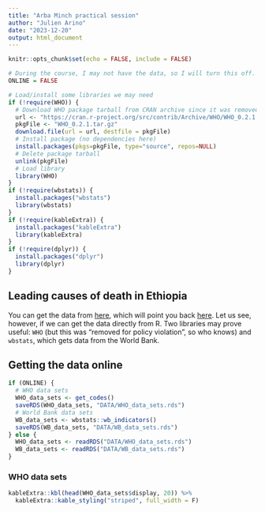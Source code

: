 ```yaml
---
title: "Arba Minch practical session"
author: "Julien Arino"
date: "2023-12-20"
output: html_document
---
```


```r
knitr::opts_chunk$set(echo = FALSE, include = FALSE)

# During the course, I may not have the data, so I will turn this off.
ONLINE = FALSE

# Load/install some libraries we may need
if (!require(WHO)) {
  # Download WHO package tarball from CRAN archive since it was removed
  url <- "https://cran.r-project.org/src/contrib/Archive/WHO/WHO_0.2.1.tar.gz"
  pkgFile <- "WHO_0.2.1.tar.gz"
  download.file(url = url, destfile = pkgFile)
  # Install package (no dependencies here)
  install.packages(pkgs=pkgFile, type="source", repos=NULL)
  # Delete package tarball
  unlink(pkgFile)
  # Load library
  library(WHO)
}
if (!require(wbstats)) {
  install.packages("wbstats")
  library(wbstats)
}
if (!require(kableExtra)) {
  install.packages("kableExtra")
  library(kableExtra)
}
if (!require(dplyr)) {
  install.packages("dplyr")
  library(dplyr)
}
```

## Leading causes of death in Ethiopia

You can get the data from [here](https://data.who.int/countries/231), which will point you back [here](https://www.who.int/data/gho/data/themes/mortality-and-global-health-estimates/ghe-leading-causes-of-death). Let us see, however, if we can get the data directly from R. Two libraries may prove useful: `WHO` (but this was "removed for policy violation", so who knows) and `wbstats`, which gets data from the World Bank.

## Getting the data online

```r
if (ONLINE) {
  # WHO data sets
  WHO_data_sets <- get_codes()
  saveRDS(WHO_data_sets, "DATA/WHO_data_sets.rds")
  # World Bank data sets
  WB_data_sets <- wbstats::wb_indicators()
  saveRDS(WB_data_sets, "DATA/WB_data_sets.rds")
} else {
  WHO_data_sets <- readRDS("DATA/WHO_data_sets.rds")
  WB_data_sets <- readRDS("DATA/WB_data_sets.rds")
}
```

### WHO data sets

```r
kableExtra::kbl(head(WHO_data_sets$display, 20)) %>%
  kableExtra::kable_styling("striped", full_width = F)
```
